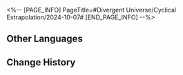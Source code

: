 <%-- [PAGE_INFO]
PageTitle=#Divergent Universe/Cyclical Extrapolation/2024-10-07#
[END_PAGE_INFO] --%>
{{Event
|name              = Cyclical Extrapolation: Fabricating Happiness
|image             = Event Cyclical Extrapolation Fabricating Happiness.png
|type              = Cyclical Extrapolation
|time_known        = yes
|time_start        = 2024-10-07 04:00:00
|time_end          = 2024-10-14 03:59:59
}}

{{Cyclical Extrapolation
|boons      = 
|curios     = Ten Light-Years' Foresight
|equations  = Bionic Messiah;; Court of Homogeneity;; Rehearser
|trailblaze = 
|rewards    = Relic Remains*30; Lost Crystal*3
|boss_1_1   = Frigid Prowler; Stormbringer; Senior Staff: Team Leader; Dreamjolt Troupe's Beyond Overcooked; Dreamjolt Troupe's Sweet Gorilla
|boss_1_2   = Disciples of Sanctus Medicus: Shape Shifter (Bug); The Ascended (Bug); Abundance Sprite: Malefic Ape (Bug); Senior Staff: Team Leader (Bug); Aurumaton Spectral Envoy (Bug); Dreamjolt Troupe's Beyond Overcooked (Bug); Dreamjolt Troupe's Sweet Gorilla (Bug); "Past Confined and Caged" (Bug); "Tomorrow in Harmonious Chords" (Bug); "Present Inebriated in Revelry" (Bug)
|boss_2_1   = Frigid Prowler (Bug); Stormbringer (Bug); Senior Staff: Team Leader (Bug); Dreamjolt Troupe's Beyond Overcooked (Bug); Dreamjolt Troupe's Sweet Gorilla (Bug)
|boss_2_2   = Svarog (Complete); Stellaron Hunter: Kafka (Complete); Abundant Ebon Deer (Complete); Cloud Knight Lieutenant: Yanqing (Complete); Memory Zone Meme "Something Unto Death" (Complete)
|boss_3     = The Past, Present, and Eternal Show (Complete)
|rules      = You will not obtain Equations or Weighted Curios after achieving victory in Boss Domain; Obtain this week's Preset Constructs upon entering the first plane
|root       = Divergent Universe: The Human Comedy
}}

==Other Languages==
{{Other Languages
|en   = Cyclical Extrapolation: Fabricating Happiness
|zhs  = 周期演算：纺织幸福
|zht  = 週期演算：紡織幸福
|ja   = 周期演算：紡ぐ幸福
|ko   = 주기 연산: 행복 방직
|es   = Cálculo periódico: Tejiendo felicidad
|fr   = Calcul cyclique&nbsp;: Fabrique du bonheur
|ru   = Цикличное вычисление: Сотканное счастье
|th   = การคำนวณแบบรอบ: ถักทอความสุข
|vi   = Ngoại Suy Chu Kỳ: Thêu Dệt Hạnh Phúc
|de   = Zyklische Berechnung: Textiles Glück
|id   = Kalkulasi Siklus: Menenun Kebahagiaan
|pt   = Extrapolação Cíclica: Manufatura de Felicidade
}}

==Change History==
{{Change History|2.5}}